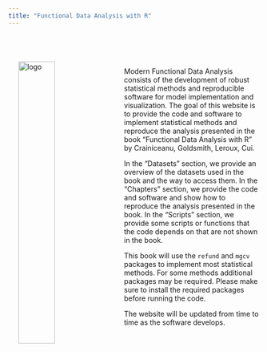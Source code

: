 ```yaml
---
title: "Functional Data Analysis with R"
---
```


<br><br><img src="images/cover.jpg" alt="logo" style="float:left; width:38%; padding:20px"><br>

Modern Functional Data Analysis consists of the development of robust statistical methods and reproducible software for model implementation and visualization. The goal of this website is to provide the code and software to implement statistical methods and reproduce the analysis presented in the book "Functional Data Analysis with R" by Crainiceanu, Goldsmith, Leroux, Cui. 

In the "Datasets" section, we provide an overview of the datasets used in the book and the way to access them. 
In the "Chapters" section, we provide the code and software and show how to reproduce the analysis presented in the book.
In the "Scripts" section, we provide some scripts or functions that the code depends on that are not shown in the book.

This book will use the `refund` and `mgcv` packages to implement most statistical methods. For some methods additional packages may be required. Please make sure to install the required packages before running the code.

The website will be updated from time to time as the software develops. 